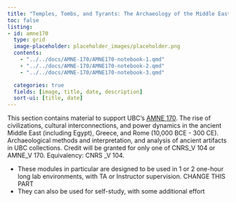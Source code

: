 ```yaml
---
title: "Temples, Tombs, and Tyrants: The Archaeology of the Middle East, Greece, and Rome (AMNE 170)"
toc: false
listing:
- id: amne170
  type: grid
  image-placeholder: placeholder_images/placeholder.png
  contents:
    - "../../docs/AMNE-170/AMNE170-notebook-1.qmd"
    - "../../docs/AMNE-170/AMNE170-notebook-2.qmd"
    - "../../docs/AMNE-170/AMNE170-notebook-3.qmd"

  categories: true
  fields: [image, title, date, description]
  sort-ui: [title, date]
---
```


This section contains material to support UBC's [AMNE 170](https://vancouver.calendar.ubc.ca/course-descriptions/subject/amnev).  The rise of civilizations, cultural interconnections, and power dynamics in the ancient Middle East (including Egypt), Greece, and Rome (10,000 BCE - 300 CE). Archaeological methods and interpretation, and analysis of ancient artifacts in UBC collections. Credit will be granted for only one of CNRS_V 104 or AMNE_V 170. Equivalency: CNRS _V 104. 

* These modules in particular are designed to be used in 1 or 2 one-hour long lab environments, with TA or Instructor supervision. CHANGE THIS PART
* They can also be used for self-study, with some additional effort

::: {#amne170}

:::
